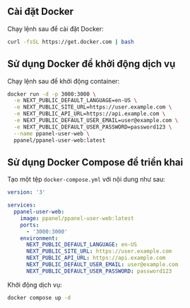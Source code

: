 ## Cài đặt Docker

Chạy lệnh sau để cài đặt Docker:

```bash
curl -fsSL https://get.docker.com | bash
```

## Sử dụng Docker để khởi động dịch vụ

Chạy lệnh sau để khởi động container:

```bash
docker run -d -p 3000:3000 \
  -e NEXT_PUBLIC_DEFAULT_LANGUAGE=en-US \
  -e NEXT_PUBLIC_SITE_URL=https://user.example.com \
  -e NEXT_PUBLIC_API_URL=https://api.example.com \
  -e NEXT_PUBLIC_DEFAULT_USER_EMAIL=user@example.com \
  -e NEXT_PUBLIC_DEFAULT_USER_PASSWORD=password123 \
  --name ppanel-user-web \
  ppanel/ppanel-user-web:latest
```

## Sử dụng Docker Compose để triển khai

Tạo một tệp `docker-compose.yml` với nội dung như sau:

```yaml
version: '3'

services:
  ppanel-user-web:
    image: ppanel/ppanel-user-web:latest
    ports:
      - '3000:3000'
    environment:
      NEXT_PUBLIC_DEFAULT_LANGUAGE: en-US
      NEXT_PUBLIC_SITE_URL: https://user.example.com
      NEXT_PUBLIC_API_URL: https://api.example.com
      NEXT_PUBLIC_DEFAULT_USER_EMAIL: user@example.com
      NEXT_PUBLIC_DEFAULT_USER_PASSWORD: password123
```

Khởi động dịch vụ:

```bash
docker compose up -d
```



<Giscus />
